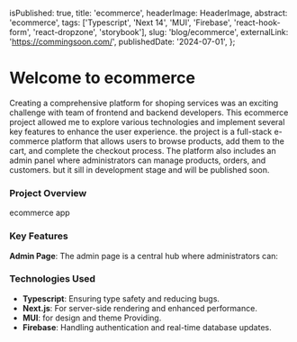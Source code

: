 
  isPublished: true,
  title: 'ecommerce',
  headerImage: HeaderImage,
  abstract: 'ecommerce',
  tags: ['Typescript', 'Next 14', 'MUI', 'Firebase', 'react-hook-form', 'react-dropzone', 'storybook'],
  slug: 'blog/ecommerce',
  externalLink: 'https://commingsoon.com/',
  publishedDate: '2024-07-01',
};

# Welcome to ecommerce

Creating a comprehensive platform for shoping services was an exciting challenge with team of frontend and backend developers. This ecommerce project allowed me to explore various technologies and implement several key features to enhance the user experience.
the project is a full-stack e-commerce platform that allows users to browse products, add them to the cart, and complete the checkout process. The platform also includes an admin panel where administrators can manage products, orders, and customers.
but it sill in development stage and will be published soon.

<ExampleImage
  imagePath={Shop.src}
  alt="comming soon"
  caption="comming soon"
/>

### Project Overview

ecommerce app

### Key Features

**Admin Page**: The admin page is a central hub where administrators can:

<ExampleImage
  imagePath={Cups.src}
  alt="comming soon"
  caption="comming soon"
/>

### Technologies Used

- **Typescript**: Ensuring type safety and reducing bugs.
- **Next.js**: For server-side rendering and enhanced performance.
- **MUI**: for design and theme Providing.
- **Firebase**: Handling authentication and real-time database updates.

